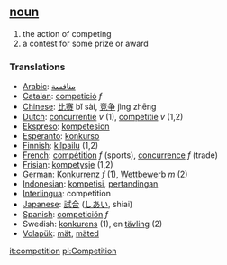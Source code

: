 == [[noun]] ==
# the action of competing
# a contest for some prize or award

=== Translations ===
*[[Arabic]]: [[منافسة]]
*[[Catalan]]: [[competició]] ''f''
*[[Chinese]]: [[比赛]] bǐ sài, [[竞争]] jìng zhēng
*[[Dutch]]: [[concurrentie]] ''v'' (1), [[competitie]] ''v'' (1,2)
*[[Ekspreso]]: [[kompetesion]]
*[[Esperanto]]: [[konkurso]]
*[[Finnish]]: [[kilpailu]] (1,2)
*[[French]]: [[compétition]] ''f'' (sports), [[concurrence]] ''f'' (trade)
*[[Frisian]]: [[kompetysje]] (1,2)
*[[German]]: [[Konkurrenz]] ''f'' (1), [[Wettbewerb]] ''m'' (2)
*[[Indonesian]]: [[kompetisi]], [[tanding|pertandingan]]
*[[Interlingua]]: competition
*[[Japanese]]: [[試合]] ([[しあい]], shiai)
*[[Spanish]]: [[competición]] ''f''
*Swedish: [[konkurens]] (1), en [[tävling]] (2)
*[[Volapük]]: [[mät]], [[mäted]]

[[it:competition]]
[[pl:Competition]]